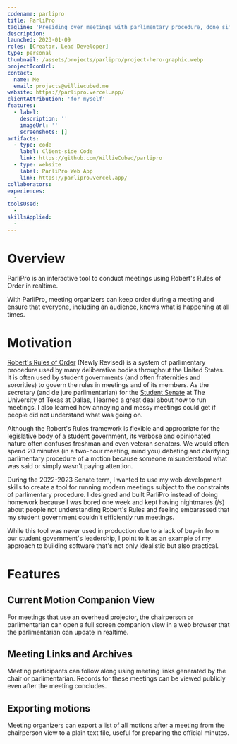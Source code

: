 ```yaml
---
codename: parlipro
title: ParliPro
tagline: 'Presiding over meetings with parlimentary procedure, done simply.'
description:
launched: 2023-01-09
roles: [Creator, Lead Developer]
type: personal
thumbnail: /assets/projects/parlipro/project-hero-graphic.webp
projectIconUrl:
contact:
  name: Me
  email: projects@williecubed.me
website: https://parlipro.vercel.app/
clientAttribution: 'for myself'
features:
  - label:
    description: ''
    imageUrl: ''
    screenshots: []
artifacts:
  - type: code
    label: Client-side Code
    link: https://github.com/WillieCubed/parlipro
  - type: website
    label: ParliPro Web App
    link: https://parlipro.vercel.app/
collaborators:
experiences:
  -
toolsUsed:
  -
skillsApplied:
  -
---
```


# Overview

ParliPro is an interactive tool to conduct meetings using Robert's Rules of
Order in realtime.

With ParliPro, meeting organizers can keep order during a meeting and ensure
that everyone, including an audience, knows what is happening at all times.

# Motivation

[Robert's Rules of Order](https://robertsrules.com/) (Newly Revised) is a system
of parlimentary procedure used by many deliberative bodies throughout the United
States. It is often used by student governments (and often fraternities and
sororities) to govern the rules in meetings and of its members. As the secretary
(and de jure parlimentarian) for the [Student Senate](https://sg.utdallas.edu)
at The University of Texas at Dallas, I learned a great deal about how to run
meetings. I also learned how annoying and messy meetings could get if people
did not understand what was going on.

Although the Robert's Rules framework is flexible and appropriate for the
legislative body of a student government, its verbose and opinionated nature
often confuses freshman and even veteran senators. We would often spend 20
minutes (in a two-hour meeting, mind you) debating and clarifying parlimentary
procedure of a motion because someone misunderstood what was said or simply
wasn't paying attention.

During the 2022-2023 Senate term, I wanted to use my web development skills
to create a tool for running modern meetings subject to the constraints of
parlimentary procedure. I designed and built ParliPro instead of doing homework
because I was bored one week and kept having nightmares (/s) about people not
understanding Robert's Rules and feeling embarassed that my student government
couldn't efficiently run meetings.

While this tool was never used in production due to a lack of buy-in from our
student government's leadership, I point to it as an example of my approach to
building software that's not only idealistic but also practical.

# Features

## Current Motion Companion View

For meetings that use an overhead projector, the chairperson or parlimentarian
can open a full screen companion view in a web browser that the parlimentarian
can update in realtime.

## Meeting Links and Archives

Meeting participants can follow along using meeting links generated by the chair
or parlimentarian. Records for these meetings can be viewed publicly even after the
meeting concludes.

## Exporting motions

Meeting organizers can export a list of all motions after a meeting from the
chairperson view to a plain text file, useful for preparing the official
minutes.
